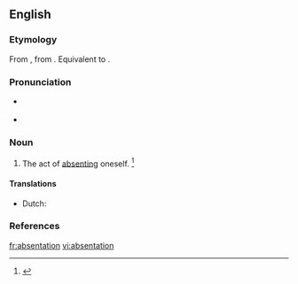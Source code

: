 ==English==

===Etymology===
From {{etyl|ML.|en}} {{term|absentatio||lang=la}}, from {{term|absento||to be absent|lang=la}}. Equivalent to {{suffix|absent|ation|lang=en}}.

===Pronunciation===
* {{a|US}} {{IPA|/ˌæb.sənˈteɪ.ʃn̩/|/ˌæb.sɛnˈteɪ.ʃn̩/|lang=en}}
* {{rhymes|eɪʃən|lang=en}}

===Noun===
{{en-noun}}

# The act of [[absenting]] oneself. {{defdate|First attested in the early 19<sup>th</sup> century.}}<ref name=SOED>{{R:SOED5|page=8}}</ref>

====Translations====
{{trans-top|act of absenting oneself}}
* Dutch: {{t|nl|aanwezigheidsverzuim|n}}
{{trans-mid}}
{{trans-bottom}}

===References===
<references/>

[[fr:absentation]]
[[vi:absentation]]